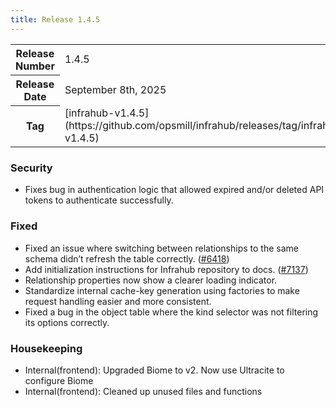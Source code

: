 ```yaml
---
title: Release 1.4.5
---
```

<table>
  <tbody>
    <tr>
      <th>Release Number</th>
      <td>1.4.5</td>
    </tr>
    <tr>
      <th>Release Date</th>
      <td>September 8th, 2025</td>
    </tr>
    <tr>
      <th>Tag</th>
      <td>[infrahub-v1.4.5](https://github.com/opsmill/infrahub/releases/tag/infrahub-v1.4.5)</td>
    </tr>
  </tbody>
</table>

### Security

- Fixes bug in authentication logic that allowed expired and/or deleted API tokens to authenticate successfully.

### Fixed

- Fixed an issue where switching between relationships to the same schema didn’t refresh the table correctly. ([#6418](https://github.com/opsmill/infrahub/issues/6418))
- Add initialization instructions for Infrahub repository to docs. ([#7137](https://github.com/opsmill/infrahub/issues/7137))
- Relationship properties now show a clearer loading indicator.
- Standardize internal cache-key generation using factories to make request handling easier and more consistent.
- Fixed a bug in the object table where the kind selector was not filtering its options correctly.

### Housekeeping

<!-- vale off -->
- Internal(frontend): Upgraded Biome to v2. Now use Ultracite to configure Biome
- Internal(frontend): Cleaned up unused files and functions
<!-- vale on -->
